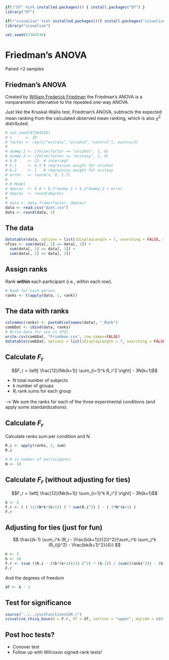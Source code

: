 ```r
if(!"DT" %in% installed.packages()) { install.packages("DT") }
library("DT")

if(!"visualize" %in% installed.packages()){ install.packages("visualize") }
library("visualize")

set.seed(87364536)
```

# Friedman's ANOVA

Paired >2 samples

## Friedman's ANOVA {.section}

Created by [William Frederick Friedman](http://en.wikipedia.org/wiki/William_F._Friedman) the Friedman's ANOVA is a nonparametric alternative to the repeated one-way ANOVA.

Just like the Kruskal-Wallis test, Friedman's ANOVA, subtracts the expected mean ranking from the calculated observed mean ranking, which is also $\chi^2$ distributed.

<!-- ## Simulate data -->

```r
# set.seed(87364536)
# n      <- 30
# factor <- rep(c("ecstasy","alcohol","control"), each=n/3)
# 
# dummy.1 <- ifelse(factor == "alcohol", 1, 0)
# dummy.2 <- ifelse(factor == "ecstasy", 1, 0)
# b.0     <- 23  # intercept
# b.1     <- 0.5 # regression weight for alcohol
# b.2     <- 1   # regression weight for ecstasy
# error   <- rnorm(n, 0, 1.7)
# 
# # Model
# depres  <- b.0 + b.1*dummy.1 + b.2*dummy.2 + error
# depres  <- round(depres)
# 
# data <- data.frame(factor, depres)
data <- read.csv("diet.csv")
data <- round(data, 2)
```

<!-- ## Simulate data -->

<!-- ```{r, echo=FALSE} -->
<!-- ecstasy <- subset(data, factor=="ecstasy")$depres -->
<!-- alcohol <- subset(data, factor=="alcohol")$depres -->
<!-- control <- subset(data, factor=="control")$depres -->

<!-- data <- data.frame(ecstasy, alcohol, control) -->
<!-- ``` -->

## The data

```r
datatable(data, options = list(iDisplayLength = 7, searching = FALSE, scrollY = 415, paging = F, info = F))
nTies <- sum(data[, 1] == data[, 2]) +
  sum(data[, 1] == data[, 3]) +
  sum(data[, 2] == data[, 3])

```

## Assign ranks

Rank **within** each participant (i.e., within each row).

```r
# Rank for each person
ranks <- t(apply(data, 1, rank))
```

## The data with ranks

```r
colnames(ranks) <- paste0(colnames(data), "_Rank")
combDat <- cbind(data, ranks)
# Write data for use in SPSS
write.csv(combDat, "Friedman.csv", row.names=FALSE)
datatable(combDat, options = list(iDisplayLength = 7, searching = FALSE, scrollY = 415, paging = F, info = F))
```

## Calculate $F_r$ {.subsection}

$$F_r = \left[ \frac{12}{Nk(k+1)} \sum_{i=1}^k R_i^2 \right] - 3N(k+1)$$

- $N$ total number of subjects
- $k$ number of groups
- $R_i$ rank sums for each group

--> We sum the ranks for each of the three experimental conditions (and apply some standardizations).

## Calculate $F_r$

Calculate ranks sum per condition and $N$.

```r
R.i <- apply(ranks, 2, sum)
R.i

# N is number of participants
N <- 10
```

## Calculate $F_r$ (without adjusting for ties)

$$F_r = \left[ \frac{12}{Nk(k+1)} \sum_{i=1}^k R_i^2 \right] - 3N(k+1)$$

```r
k <- 3
F.r <- ( ( 12/(N*k*(k+1)) ) * sum(R.i^2) ) - ( 3*N*(k+1) )
F.r
```

## Adjusting for ties (just for fun)

$$  \frac{(k-1) \sum_i^k (R_i - \frac{b(k+1))}{2})^2}{\sum_i^b \sum_j^k (R_{ij}^2) - \frac{bk(k+1)^2}{4}} $$

```r
k <- 3
b <- 10
F.r <- (sum ((R.i - ((b*(k+1))/2) )^2) * (k-1)) / (sum((ranks^2)) - (b*k *(k+1)^2) / 4)
F.r
```

And the degrees of freedom

```r
df <- k - 1
```


## Test for significance

```r
source("../../plotFunctionsSSR.r")
visualize_chisq_base(H = F.r, df = df, section = "upper", myLimX = c(0, 6))
```

## Post hoc tests?

- Conover test
- Follow up with Wilcoxon signed-rank tests!